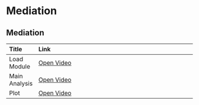 # Mediation

## Mediation

|Title         |Link                                                                                |
|:-------------|:-----------------------------------------------------------------------------------|
|Load Module   |<a href="/9_Mediation/Mediation_1_Load-Module.mp4" target="_blank">Open Video</a>   |
|Main Analysis |<a href="/9_Mediation/Mediation_2_Main-Analysis.mp4" target="_blank">Open Video</a> |
|Plot          |<a href="/9_Mediation/Mediation_3_Plot.mp4" target="_blank">Open Video</a>          |

